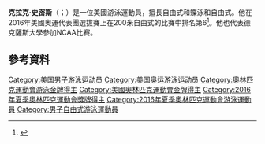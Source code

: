 {{Infobox swimmer
| name           = Clark Smith
| image          = 
| image_size     =
| alt            =
| caption        = 
| fullname       = 
| nicknames      = 
| nationality    = {{USA}}
| strokes        = [[自由式|自由式]]，[[蝶泳|蝶泳]]
| club           = Longhorn Aquatics
| coach          = Eddie Reese
| birth_date     = {{Birth date and age|mf=yes|1995|04|17}}<ref name=swimswam>{{Cite web |url=https://swimswam.com/bio/clark-smith/ |title=存档副本 |accessdate=2016-08-09 |archive-date=2016-04-17 |archive-url=https://web.archive.org/web/20160417204453/https://swimswam.com/bio/clark-smith/ |dead-url=no }}</ref>
| birth_place    = 喬治亞州亞特蘭大<ref name=swimswam />
| height         = {{convert|6|ft|9|in|cm|abbr=on}}<ref name=swimswam />
| weight         = <!-- {{convert|123|lb|kg|abbr=on}} -->
| medaltemplates =
}}
'''克拉克·史密斯'''（{{lang-en|Clark Smith}}；{{bd|1995年|4月17日}}）是一位美國游泳運動員，擅長自由式和蝶泳和自由式。他在2016年美國奧運代表團選拔賽上在200米自由式的比賽中排名第6<ref>{{Cite web |url=http://omegatiming.com/File/Download?id=000110000300000202FFFFFFFFFFFF02 |title=存档副本 |access-date=2016-08-09 |archive-url=https://web.archive.org/web/20170809212328/http://omegatiming.com/File/Download?id=000110000300000202FFFFFFFFFFFF02 |archive-date=2017-08-09 |dead-url=yes }}</ref>。他也代表德克薩斯大學參加NCAA比賽。
==參考資料==
{{reflist}}

{{DEFAULTSORT: Smith, Clark}}
[[Category:美国男子游泳运动员|Category:美国男子游泳运动员]]
[[Category:美国奥运游泳运动员|Category:美国奥运游泳运动员]]
[[Category:奧林匹克運動會游泳金牌得主|Category:奧林匹克運動會游泳金牌得主]]
[[Category:美國奧林匹克運動會金牌得主|Category:美國奧林匹克運動會金牌得主]]
[[Category:2016年夏季奧林匹克運動會獎牌得主|Category:2016年夏季奧林匹克運動會獎牌得主]]
[[Category:2016年夏季奧林匹克運動會游泳運動員|Category:2016年夏季奧林匹克運動會游泳運動員]]
[[Category:男子自由式游泳運動員|Category:男子自由式游泳運動員]]